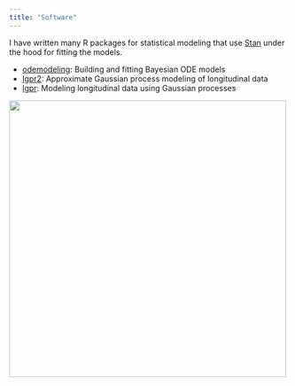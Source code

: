 ```yaml
---
title: "Software"
---
```


I have written many R packages for statistical modeling
that use [Stan](https://mc-stan.org/) under
the hood for fitting the models.

* [odemodeling](https://github.com/jtimonen/odemodeling): Building and fitting Bayesian ODE models 
* [lgpr2](https://github.com/jtimonen/lgpr2): Approximate Gaussian process modeling of longitudinal data
* [lgpr](https://jtimonen.github.io/lgpr-usage/): Modeling longitudinal data using Gaussian processes


:::{.border}
 
:::


![](images/lgpr.png){width=500}


